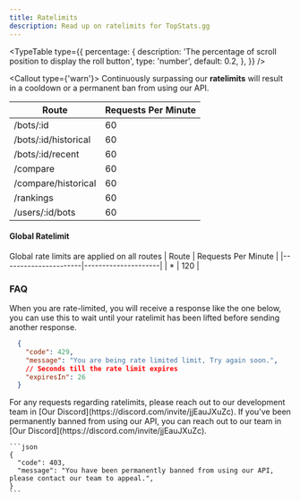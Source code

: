 ```yaml
---
title: Ratelimits
description: Read up on ratelimits for TopStats.gg
---
```


<TypeTable
  type={{
    percentage: {
      description:
        'The percentage of scroll position to display the roll button',
      type: 'number',
      default: 0.2,
    },
  }}
/>

<Callout type={'warn'}>
  Continuously surpassing our **ratelimits** will result in a cooldown or a permanent ban from using our API.

</Callout>


| Route                | Requests Per Minute |
|----------------------|---------------------|
| /bots/:id            | 60                  |
| /bots/:id/historical | 60                  |
| /bots/:id/recent     | 60                  |
| /compare             | 60                  |
| /compare/historical  | 60                  |
| /rankings            | 60                  |
| /users/:id/bots      | 60                  |

#### Global Ratelimit
Global rate limits are applied on all routes
| Route                | Requests Per Minute |
|----------------------|---------------------|
| *                    | 120                 |


### FAQ
<Accordions>
  <Accordion id='what-happens' title="What happens when I am ratelimited?">
    When you are rate-limited, you will receive a response like the one below, you can use this to wait until your ratelimit has been lifted before sending another response.

  ```json
    {
      "code": 429,
      "message": "You are being rate limited limit, Try again soon.",
      // Seconds till the rate limit expires
      "expiresIn": 26
    }
  ```
  </Accordion>
  <Accordion id='higher-limits' title="Would you like higher rate limits?">
    For any requests regarding ratelimits, please reach out to our development team in [Our Discord](https://discord.com/invite/jjEauJXuZc).
  </Accordion>
  <Accordion id='perm-banned' title="I am permanently banned from the API, what can I do?">
    If you've been permanently banned from using our API, you can reach out to our team in [Our Discord](https://discord.com/invite/jjEauJXuZc).


    ```json
    {
      "code": 403,
      "message": "You have been permanently banned from using our API, please contact our team to appeal.",
    }
    ```
  </Accordion>
</Accordions>

